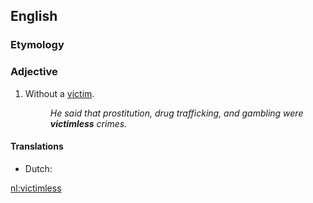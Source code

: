 ==English==

===Etymology===
{{suffix|victim|less}}

===Adjective===
{{en-adj|-}}

# Without a [[victim]].
#: ''He said that prostitution, drug trafficking, and gambling were '''victimless''' crimes.''

====Translations====
{{trans-top|without a victim}}
*Dutch: {{t|nl|slachtofferloos}}
{{trans-mid}}
{{trans-bottom}}

[[nl:victimless]]